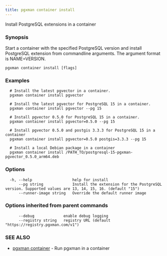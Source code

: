```yaml
---
title: pgxman container install
---
```


Install PostgreSQL extensions in a container

### Synopsis

Start a container with the specified PostgreSQL version and install
PostgreSQL extension from commandline arguments. The argument format
is NAME=VERSION.

```
pgxman container install [flags]
```

### Examples

```
  # Install the latest pgvector in a container.
  pgxman container install pgvector

  # Install the latest pgvector for PostgreSQL 15 in a container.
  pgxman container install pgvector --pg 15

  # Install pgvector 0.5.0 for PostgreSQL 15 in a container.
  pgxman container install pgvector=0.5.0 --pg 15

  # Install pgvector 0.5.0 and postgis 3.3.3 for PostgreSQL 15 in a container
  pgxman container install pgvector=0.5.0 postgis=3.3.3 --pg 15

  # Install a local Debian package in a container
  pgxman container install /PATH_TO/postgresql-15-pgxman-pgvector_0.5.0_arm64.deb
```

### Options

```
  -h, --help                  help for install
      --pg string             Install the extension for the PostgreSQL version. Supported values are 13, 14, 15, 16. (default "15")
      --runner-image string   Override the default runner image
```

### Options inherited from parent commands

```
      --debug             enable debug logging
      --registry string   registry URL (default "https://registry.pgxman.com/v1")
```

### SEE ALSO

* [pgxman container](/cli/pgxman_container)	 - Run pgxman in a container

